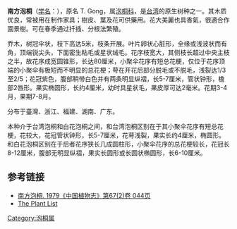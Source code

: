{{Speciesbox 
| name = 南方泡桐
| genus = Paulownia
| species = taiwaniana
| authority = T.W. Hu & H.J. Chang
}}

'''南方泡桐'''（[[学名|学名]]：''{{lang|la|Paulownia taiwaniana}}''），原名''{{lang|la|Paulownia australis}}'' T. Gong，属[[泡桐科|泡桐科]]，是[[台湾|台湾]]的原生树种之一。其木质优良，常被用在制作家具；樹皮、葉及花可供藥用。花大美麗也具香氣，很適合作園景樹。可在春季通过扦插、分根法繁殖。

乔木，树冠伞状，枝下高达5米，枝条开展。叶片卵状心脏形，全缘或浅波状而有角，顶端锐尖头，下面密生粘毛或星状绒毛。花序枝宽大，其侧枝长超过中央主枝之半，故花序成宽圆锥形，长达80厘米，小聚伞花序有短总花梗，仅位于花序顶端的小聚伞有极短而不明显的总花梗；萼在开花后部分脱毛或不脱毛，浅裂达1/3至2/5；花冠紫色，腹部稍带白色并有两条明显纵褶，长5-7厘米，管状钟形，檐部2唇形。果实椭圆形，长约4厘米，幼时具星状毛，果皮厚可达2毫米。花期3-4月，果期7-8月。

分布于臺灣、浙江、福建、湖南、广东。

本种介于台湾泡桐和白花泡桐之间，和台湾泡桐区别在于其小聚伞花序有短总花梗，花较大，花冠管状钟形，长5-7厘米，花萼浅裂，果实长约4厘米，椭圆形。和白花泡桐区别在于后者花序狭长几成圆柱形，小聚伞花序的总花梗较长，花冠长8-12厘米，腹部无明显纵褶，果实长圆形或长圆状椭圆形，长6-10厘米。

==参考链接==
<div class="references-small">
* [http://frps.eflora.cn/frps/Paulownia%20australis 南方泡桐. 1979《中国植物志》第67(2)卷 044页] {{Wayback|url=http://frps.eflora.cn/frps/Paulownia%20australis |date=20140530140730 }}
* [http://www.theplantlist.org/tpl1.1/record/tro-29200360 The Plant List]{{Wayback|url=http://www.theplantlist.org/tpl1.1/record/tro-29200360 |date=20191215201055 }}
</div>
{{Taxonbar|from=Q10771201}}

[[Category:泡桐属|Category:泡桐属]]


{{plant-stub}}